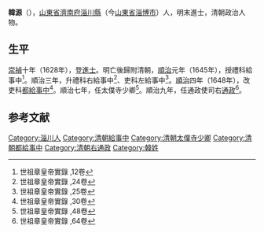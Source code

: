 '''韓源'''（{{bd|？||？|catIdx=}}），[[山東省|山東省]][[濟南府|濟南府]][[淄川縣|淄川縣]]（今[[山東省|山東省]][[淄博市|淄博市]]）人，明末進士，清朝政治人物。

== 生平 ==
[[崇禎|崇禎]]十年（1628年），登[[進士|進士]]。明亡後歸附清朝，[[順治|順治]]元年（1645年），授禮科給事中<ref>世祖章皇帝實錄 ,12卷</ref>。順治三年，升禮科右給事中<ref>世祖章皇帝實錄 ,24卷</ref>、吏科左給事中<ref>世祖章皇帝實錄 ,25卷</ref>。[[順治|順治]]四年（1648年），改吏科[[都給事中|都給事中]]<ref>世祖章皇帝實錄 ,30卷</ref>。順治七年，任太僕寺少卿<ref>世祖章皇帝實錄 ,48卷</ref>。順治九年，任通政使司右[[通政|通政]]<ref>世祖章皇帝實錄 ,64卷</ref>。

==参考文献==
{{reflist|2}}

{{崇禎元年戊辰科殿試金榜}}

{{Authority control}}

{{DEFAULTSORT:Han韓}}
[[Category:淄川人|Category:淄川人]]
[[Category:清朝給事中|Category:清朝給事中]]
[[Category:清朝太僕寺少卿|Category:清朝太僕寺少卿]]
[[Category:清朝都給事中|Category:清朝都給事中]]
[[Category:清朝右通政|Category:清朝右通政]]
[[Category:韓姓|Category:韓姓]]

{{清朝人物小作品}}